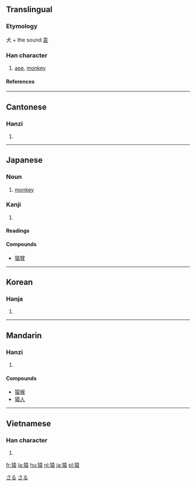 {{see|猨}}

==Translingual==
===Etymology===
犬 + the sound [[袁]]
===Han character===
{{Han char|rn=94|rad=犬|as=10|sn=13|four=4423<sub>2</sub>|canj=大竹土口女 (KHGRV)}}
# [[ape]], [[monkey]]
====References====
{{Han ref|kx=0716.190|dkj=20584|dj=1128.090|hdz=21361.150|uh=733F|ud=29503|bh=B7E1|bd=47073}}
----
==Cantonese==
===Hanzi===
{{yue-hanzi|jyut=|y=yun4}}
# {{defn|Cantonese}}
----
== Japanese ==
[[Category:1000_Japanese_basic_words|さる]]
=== Noun ===
{{janoun|さる|saru}}
# [[monkey]]


=== Kanji ===
{{ja-kanji|grade=|rs=犬10}}
# {{defn|Japanese}} 
====Readings====
{{ja-readings|on=[[えん]] ([[en]]), [[おん]] ([[on]])|kun=[[さる]] ([[saru]])}}

====Compounds====
*[[猿臂]]

[[Category:ja:Mammals|さる]]

----
==Korean==
===Hanja===
{{ko-hanja|hangeul=원|eumhun=|rv=won|mr=wŏn|y=wen}}
# {{defn|Korean}}

----
==Mandarin==
===Hanzi===
{{cmn-hanzi|pin=[[yuán]] (yuan2)|wg=yüan<sup>2</sup>}}
# {{defn|Mandarin}}

====Compounds====
*[[猿猴]]
*[[猿人]]
----
==Vietnamese==
===Han character===
{{vi-hantu|vượn, viên  }}
# {{defn|Vietnamese}}

[[fr:猿]]
[[la:猿]]
[[hu:猿]]
[[nl:猿]]
[[ja:猿]]
[[pl:猿]]